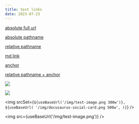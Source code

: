 ```yaml
---
title: test links
date: 2023-07-23
---
```



[absolute full url](https://github.com/facebook/docusaurus)

[absolute pathname](/blog/heading-as-title)

[relative pathname](heading-as-title)

[md link](heading-as-title.md)

[anchor](#title)

[relative pathname + anchor](heading-as-title#title)

![](/img/test-image.png)

![](https://docusaurus.io/assets/images/slash-introducing-411a16dd05086935b8e9ddae38ae9b45.svg)

<img
  srcSet={`${useBaseUrl('/img/test-image.png 300w')},    ${useBaseUrl(
    '/img/docusaurus-social-card.png 500w',
  )}`}
/>

<img src={useBaseUrl('/img/test-image.png')} />
